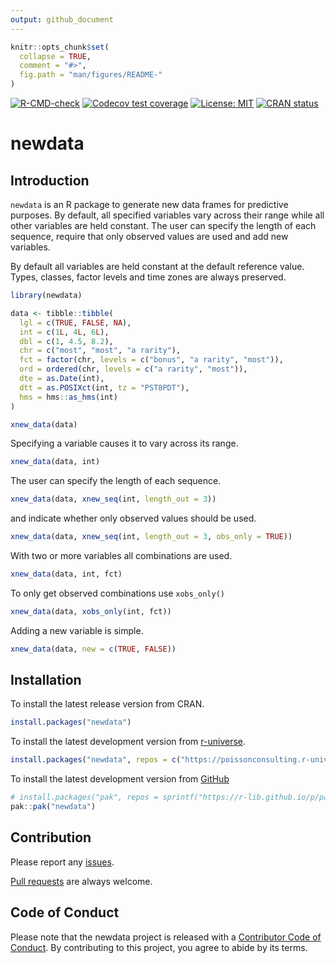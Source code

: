 ```yaml
---
output: github_document
---
```


<!-- README.md is generated from README.Rmd. Please edit that file -->

```r
knitr::opts_chunk$set(
  collapse = TRUE,
  comment = "#>",
  fig.path = "man/figures/README-"
)
```

<!-- badges: start -->
[![R-CMD-check](https://github.com/poissonconsulting/newdata/actions/workflows/R-CMD-check.yaml/badge.svg)](https://github.com/poissonconsulting/newdata/actions/workflows/R-CMD-check.yaml)
[![Codecov test coverage](https://codecov.io/gh/poissonconsulting/newdata/branch/main/graph/badge.svg)](https://codecov.io/gh/poissonconsulting/newdata?branch=main)
[![License: MIT](https://img.shields.io/badge/License-MIT-green.svg)](https://opensource.org/licenses/MIT)
[![CRAN status](https://www.r-pkg.org/badges/version/newdata)](https://CRAN.R-project.org/package=newdata)
<!-- badges: end -->

# newdata

## Introduction

`newdata` is an R package to generate new data frames for predictive purposes. 
By default, all specified variables vary across their range 
while all other variables are held constant.
The user can specify the length of each sequence, require that only
observed values are used and add new variables.

By default all variables are held constant at the default reference value.
Types, classes, factor levels and time zones are always preserved.

```r
library(newdata)

data <- tibble::tibble(
  lgl = c(TRUE, FALSE, NA),
  int = c(1L, 4L, 6L),
  dbl = c(1, 4.5, 8.2),
  chr = c("most", "most", "a rarity"),
  fct = factor(chr, levels = c("bonus", "a rarity", "most")),
  ord = ordered(chr, levels = c("a rarity", "most")),
  dte = as.Date(int),
  dtt = as.POSIXct(int, tz = "PST8PDT"),
  hms = hms::as_hms(int)
)

xnew_data(data)
```

Specifying a variable causes it to vary across its range.

```r
xnew_data(data, int)
```

The user can specify the length of each sequence.
```r
xnew_data(data, xnew_seq(int, length_out = 3))
```

and indicate whether only observed values should be used.
```r
xnew_data(data, xnew_seq(int, length_out = 3, obs_only = TRUE))
```

With two or more variables all combinations are used.
```r
xnew_data(data, int, fct)
```

To only get observed combinations use `xobs_only()`
```r
xnew_data(data, xobs_only(int, fct))
```

Adding a new variable is simple.
```r
xnew_data(data, new = c(TRUE, FALSE))
```

## Installation

To install the latest release version from CRAN.
```r
install.packages("newdata")
```

To install the latest development version from [r-universe](https://poissonconsulting.r-universe.dev/newdata).
```r
install.packages("newdata", repos = c("https://poissonconsulting.r-universe.dev", "https://cloud.r-project.org"))
```

To install the latest development version from [GitHub](https://github.com/poissonconsulting/newdata)
```r
# install.packages("pak", repos = sprintf("https://r-lib.github.io/p/pak/stable/%s/%s/%s", .Platform$pkgType, R.Version()$os, R.Version()$arch))
pak::pak("newdata")
```

## Contribution

Please report any [issues](https://github.com/poissonconsulting/newdata/issues).

[Pull requests](https://github.com/poissonconsulting/newdata/pulls) are always welcome.

## Code of Conduct

Please note that the newdata project is released with a [Contributor Code of Conduct](https://contributor-covenant.org/version/2/1/CODE_OF_CONDUCT.html). By contributing to this project, you agree to abide by its terms.
